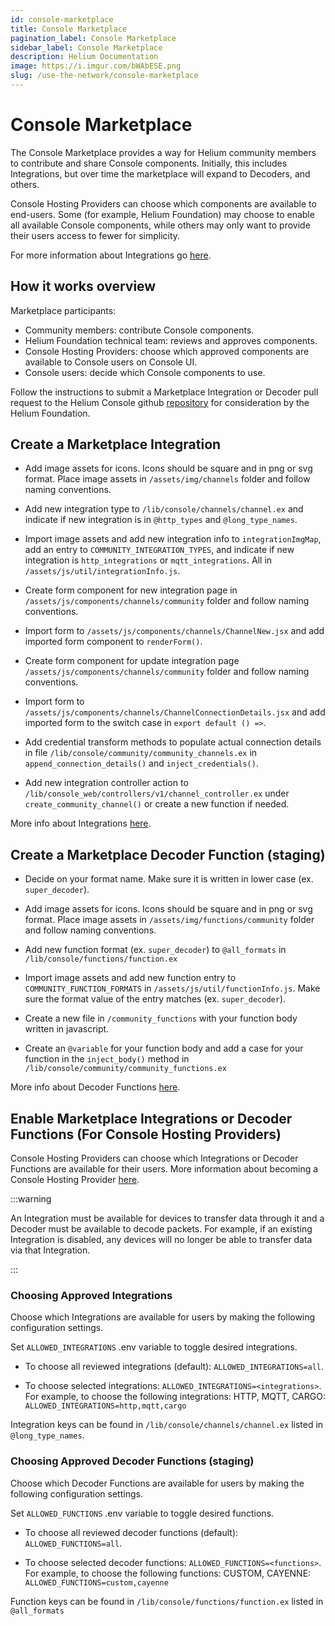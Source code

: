```yaml
---
id: console-marketplace
title: Console Marketplace
pagination_label: Console Marketplace
sidebar_label: Console Marketplace
description: Helium Documentation
image: https://i.imgur.com/bWAbESE.png
slug: /use-the-network/console-marketplace
---
```


# Console Marketplace

The Console Marketplace provides a way for Helium community members to contribute and share Console
components. Initially, this includes Integrations, but over time the marketplace will expand to
Decoders, and others.

Console Hosting Providers can choose which components are available to end-users. Some (for example,
Helium Foundation) may choose to enable all available Console components, while others may only want
to provide their users access to fewer for simplicity.

For more information about Integrations go [here](/use-the-network/console/integrations).

## How it works overview

Marketplace participants:

- Community members: contribute Console components.
- Helium Foundation technical team: reviews and approves components.
- Console Hosting Providers: choose which approved components are available to Console users on
  Console UI.
- Console users: decide which Console components to use.

Follow the instructions to submit a Marketplace Integration or Decoder pull request to the Helium Console github [repository](https://github.com/helium/console) for consideration by the Helium Foundation.

## Create a Marketplace Integration 

- Add image assets for icons. Icons should be square and in png or svg format. Place image assets in
  `/assets/img/channels` folder and follow naming conventions.

- Add new integration type to `/lib/console/channels/channel.ex` and indicate if new integration is
  in `@http_types` and `@long_type_names`.

- Import image assets and add new integration info to `integrationImgMap`, add an entry to
  `COMMUNITY_INTEGRATION_TYPES`, and indicate if new integration is `http_integrations` or
  `mqtt_integrations`. All in `/assets/js/util/integrationInfo.js`.

- Create form component for new integration page in `/assets/js/components/channels/community`
  folder and follow naming conventions.

- Import form to `/assets/js/components/channels/ChannelNew.jsx` and add imported form component to
  `renderForm()`.

- Create form component for update integration page `/assets/js/components/channels/community`
  folder and follow naming conventions.

- Import form to `/assets/js/components/channels/ChannelConnectionDetails.jsx` and add imported form
  to the switch case in `export default () =>`.

- Add credential transform methods to populate actual connection details in file
  `/lib/console/community/community_channels.ex` in `append_connection_details()` and
  `inject_credentials()`.

- Add new integration controller action to `/lib/console_web/controllers/v1/channel_controller.ex`
  under `create_community_channel()` or create a new function if needed.

More info about Integrations [here](/use-the-network/console/integrations).

## Create a Marketplace Decoder Function (staging)

- Decide on your format name. Make sure it is written in lower case (ex. ```super_decoder```).

- Add image assets for icons. Icons should be square and in png or svg format. Place image assets in ```/assets/img/functions/community``` folder and follow naming conventions.

- Add new function format (ex. ```super_decoder```) to ```@all_formats``` in ```/lib/console/functions/function.ex```

- Import image assets and add new function entry to ```COMMUNITY_FUNCTION_FORMATS``` in ```/assets/js/util/functionInfo.js```. Make sure the format value of the entry matches (ex. ```super_decoder```).

- Create a new file in ```/community_functions``` with your function body written in javascript.

- Create an ```@variable``` for your function body and add a case for your function in the ```inject_body()``` method in ```/lib/console/community/community_functions.ex```

More info about Decoder Functions [here](/use-the-network/console/functions).

## Enable Marketplace Integrations or Decoder Functions (For Console Hosting Providers)

Console Hosting Providers can choose which Integrations or Decoder Functions are available for their users.
More information about becoming a Console Hosting Provider [here](/use-the-network/run-a-network-server). 

:::warning

An Integration must be available for devices to transfer data through it and a Decoder must be available to decode packets. For example, if an existing Integration is disabled, any devices will no longer be able to transfer data via that Integration.

:::

### Choosing Approved Integrations

Choose which Integrations are available for users by making the following configuration settings. 

Set `ALLOWED_INTEGRATIONS` .env variable to toggle desired integrations.

- To choose all reviewed integrations (default): `ALLOWED_INTEGRATIONS=all`.

- To choose selected integrations: `ALLOWED_INTEGRATIONS=<integrations>`. For example, to choose the
  following integrations: HTTP, MQTT, CARGO: `ALLOWED_INTEGRATIONS=http,mqtt,cargo`

Integration keys can be found in ```/lib/console/channels/channel.ex``` listed in ```@long_type_names```.

### Choosing Approved Decoder Functions (staging)

Choose which Decoder Functions are available for users by making the following configuration settings. 

Set ```ALLOWED_FUNCTIONS``` .env variable to toggle desired functions.

- To choose all reviewed decoder functions (default): ```ALLOWED_FUNCTIONS=all```.

- To choose selected decoder functions: ```ALLOWED_FUNCTIONS=<functions>```. For example, to choose the following functions: CUSTOM, CAYENNE: ```ALLOWED_FUNCTIONS=custom,cayenne```

Function keys can be found in ```/lib/console/functions/function.ex``` listed in ```@all_formats```
